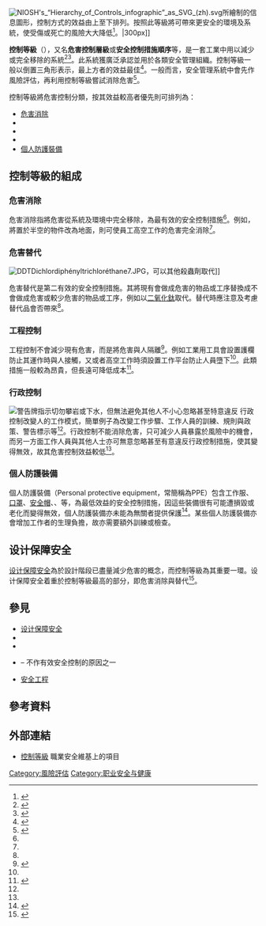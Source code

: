 [[File:NIOSH's_“Hierarchy_of_Controls_infographic”_as_SVG_(zh).svg|thumb]]所繪制的信息圖形，控制方式的效益由上至下排列。按照此等級將可帶來更安全的環境及系統，使受傷或死亡的風險大大降低<ref>{{Cite web|url=https://www.cdc.gov/niosh/topics/hierarchy/|title=Hierarchy of Controls|last=|first=|date=|website=U.S. [[美国国家职业安全卫生研究所|NIOSH]]|language=en-us|access-date=2017-01-31|archive-date=2020-11-12|archive-url=https://web.archive.org/web/20201112000134/https://www.cdc.gov/niosh/topics/hierarchy/|dead-url=no}}</ref>。|300px]]
{{Occupational hazards}}

'''控制等級'''（{{lang|en|Hierarchy of control}}），又名'''危害控制層級'''或'''安全控制措施順序'''等，是一套工業中用以減少或完全移除{{tsl|en|hazard (risk)|危害}}的系統<ref name="ohs handbook">{{cite web|url=http://ohshandbook.com.au/2012/01/20/how-the-hierarchy-of-control-can-help-you-fulfil-your-health-and-safety-duties/|archive-url=https://archive.is/20130114235809/http://ohshandbook.com.au/2012/01/20/how-the-hierarchy-of-control-can-help-you-fulfil-your-health-and-safety-duties/|url-status=dead|archive-date=2013-01-14|title=How the hierarchy of control can help you fulfil your health and safety duties|date=2012-01-20|publisher=Occupational Health & Safety Handbook|accessdate=2012-04-11}}</ref><ref name="safework south australia">{{cite web|url=http://www.safework.sa.gov.au/contentPages/EducationAndTraining/TrainingKits/WHSTrainingResourceKit/whsKit/top3_7.htm |title=Hierarchy of control diagram |website=Safework SA |archive-url=https://web.archive.org/web/20140327051012/http://www.safework.sa.gov.au/contentPages/EducationAndTraining/TrainingKits/WHSTrainingResourceKit/whsKit/top3_7.htm |archive-date=2014-03-27 |url-status=dead |accessdate=2012-04-11 }}</ref>。此系統獲廣泛承認並用於各類安全管理組織。控制等級一般以倒置三角形表示，最上方者的效益最佳<ref name="saunions">{{cite web|url=http://www.saunions.org.au/ohs/hierachy_of_controls.htm|title=Hierarchy of Controls|last=|first=|date=|website=SA Unions|publisher=|accessdate=2012-04-11|archive-url=https://web.archive.org/web/20050623055058/http://www.saunions.org.au/ohs/hierachy_of_controls.htm|archive-date=2005-06-23|url-status=dead}}</ref>。一般而言，安全管理系統中會先作風險評估，再利用控制等級嘗試消除危害<ref name="worksafe victoria">{{cite web|url=http://www.worksafe.vic.gov.au/forms-and-publications/forms-and-publications/hazard-identification,-risk-assessment-and-risk-control-in-the-workplace |title=Hazard identification, risk assessment & risk control in the workplace |website=WorkSafe Victoria |archive-url=https://web.archive.org/web/20131023101547/http://www.worksafe.vic.gov.au/forms-and-publications/forms-and-publications/hazard-identification%2C-risk-assessment-and-risk-control-in-the-workplace |archive-date=2013-10-23 |url-status=dead |accessdate=2012-04-11 }}</ref>。

控制等級將危害控制分類，按其效益較高者優先則可排列為：
* [[危害消除|危害消除]]
* {{tsl|en|Hazard substitution|危害替代}}
* {{tsl|en|Engineering controls|工程控制}}
* {{tsl|en|Administrative controls|行政控制}}
* [[個人防護裝備|個人防護裝備]]

== 控制等級的組成 ==
=== 危害消除 ===
{{Main article|危害消除}}
危害消除指將危害從系統及環境中完全移除，為最有效的安全控制措施<ref name="OHS answers" />。例如，將置於半空的物件改為地面，則可使員工高空工作的危害完全消除<ref name=NYCOSH />。

=== 危害替代 ===
{{Main article|危害替代}}
[[Image:DDTDichlordiphényltrichloréthane7.JPG|thumb]]，可以其他殺蟲劑取代]]

危害替代是第二有效的安全控制措施。其將現有會做成危害的物品或工序替換成不會做成危害或較少危害的物品或工序，例如以[[二氧化鈦|二氧化鈦]]取代{{tsl|en|lead paint|含鉛油漆}}。替代時應注意及考慮替代品會否帶來{{tsl|en|unintended consequences|意外後果}}<ref name="OHS answers" />。

=== 工程控制 ===
{{Main article|工程控制}}
工程控制不會減少現有危害，而是將危害與人隔離<ref name="NYCOSH">{{cite web|url=http://nycosh.org/index.php?page=Hierarchy-of-Hazard-Controls |title=Hierarchy of Hazard Controls |website=New York Committee for Occupational Safety & Health |archive-url=https://web.archive.org/web/20120305133129/http://nycosh.org/index.php?page=Hierarchy-of-Hazard-Controls |archive-date=2012-03-05 |accessdate=2012-04-11 }}</ref>。例如工業用工具會設置護欄防止其運作時與人接觸，又或者高空工作時須設置工作平台防止人員墮下<ref name="OHS answers" />。此類措施一般較為昂貴，但長遠可降低成本<ref name="cdc">{{cite web|url=https://www.cdc.gov/niosh/engcontrols/|title=Engineering Controls|last=|first=|date=|website=U.S. National Institute for Occupational Safety and Health|publisher=|accessdate=2012-04-11|archive-date=2021-03-18|archive-url=https://web.archive.org/web/20210318002244/https://www.cdc.gov/niosh/engcontrols/|dead-url=no}}</ref>。

=== 行政控制 ===
[[File:2006-08-15_-_Road_Trip_-_Day_23_-_United_States_-_California_-_Monterey_-_Sign_-_Danger_Nature_-_17-_4889456702.jpg|警告牌指示切勿攀岩或下水，但無法避免其他人不小心忽略甚至特意違反]]
{{Main article|行政控制}}
行政控制改變人的工作模式，簡單例子為改變工作步驟、工作人員的訓練、規則與政策、警告標示等<ref name=NYCOSH />。行政控制不能消除危害，只可減少人員暴露於風險中的機會，而另一方面工作人員與其他人士亦可無意忽略甚至有意違反行政控制措施，使其變得無效，故其危害控制效益較低<ref name="OHS answers" />。

=== 個人防護裝備 ===
{{main|個人防護裝備}}
個人防護裝備（Personal protective equipment，常簡稱為PPE）包含工作服、[[口罩|口罩]]、[[安全帽|安全帽]]、{{tsl|en|high-visibility clothing|反光衣}}、{{tsl|en|Steel-toe boot|安全鞋}}等，為最低效益的安全控制措施，因這些裝備很有可能遭損毀或老化而變得無效，個人防護裝備亦未能為無關者提供保護<ref name="OHS answers">{{cite web|url=http://www.ccohs.ca/oshanswers/hsprograms/hazard_control.html|title=Hazard Control|last=|first=|date=2006-04-20|website=Canadian Centre for Occupational Health and Safety|publisher=|accessdate=2012-04-11|archive-date=2020-01-25|archive-url=https://web.archive.org/web/20200125214725/https://www.ccohs.ca/oshanswers/hsprograms/hazard_control.html|dead-url=no}}</ref>。某些個人防護裝備亦會增加工作者的生理負擔，故亦需要額外訓練或檢查。

== 设计保障安全 ==
[[设计保障安全|设计保障安全]]為於設計階段已盡量減少危害的概念，而控制等級為其重要一環。设计保障安全着重於控制等級最高的部分，即危害消除與替代<ref>{{Cite web|url=https://www.cdc.gov/niosh/topics/hierarchy/default.html|title=CDC - Hierarchy of Controls - NIOSH Workplace Safety and Health Topic|website=www.cdc.gov|language=en-us|access-date=2017-08-07|archive-date=2021-03-18|archive-url=https://web.archive.org/web/20210318024737/https://www.cdc.gov/niosh/topics/hierarchy/default.html|dead-url=no}}</ref>。

== 參見 ==
* [[设计保障安全|设计保障安全]]
* {{tsl|en|Occupational exposure banding|危害等級}}
* {{tsl|en|Job safety analysis|工作安全評估}}
* {{tsl|en|Normalization of deviance|越軌正常化}} – 不作有效安全控制的原因之一
* [[安全工程|安全工程]]


== 參考資料 ==
{{NIOSH}}{{reflist}}

== 外部連結 ==
* [https://oshwiki.eu/wiki/Hierarchy_of_prevention_and_control_measures 控制等級] {{Wayback|url=https://oshwiki.eu/wiki/Hierarchy_of_prevention_and_control_measures |date=20210127200252 }} 職業安全維基上的項目

{{職業安全與健康}}

[[Category:風險評估|Category:風險評估]]
[[Category:职业安全与健康|Category:职业安全与健康]]